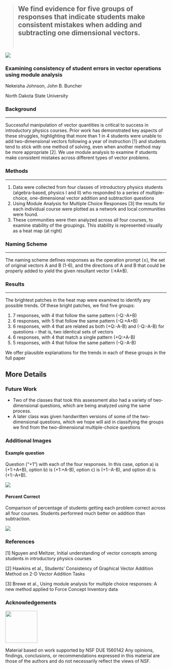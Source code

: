 
> ## We find evidence for **five groups** of responses that indicate students make **consistent mistakes** when **adding and subtracting** one dimensional **vectors**.
> <br />

<Image borderRadius="9%" src={matrix} mx='auto' my='10' />

### Examining consistency of student errors in vector operations using module analysis

<Text fontSize='lg'>
    Nekeisha Johnson, John B. Buncher
</Text>

<Text color='gray.500'>North Dakota State University</Text>



### Background
---

Successful manipulation of vector quantities is
critical to success in introductory physics courses.
Prior work has demonstrated key aspects of these
struggles, highlighting that more than 1 in 4
students were unable to add two-dimensional
vectors following a year of instruction [1} and
students tend to stick with one method of solving,
even when another method may be more
appropriate [2]. We use module analysis to examine
if students make consistent mistakes across
different types of vector problems.

### Methods
---

1. Data were collected from four classes of introductory physics students (algebra-based, physics I and II) who responded to a series of multiple-choice, one-dimensional vector addition and subtraction questions
2. Using Module Analysis for Multiple Choice Responses [3] the results for each individual course were plotted as a network and local communities were found.
3. These communities were then analyzed across all four courses, to examine stability of the groupings. This stability is represented visually as a heat map (at right)

### Naming Scheme
---

The naming scheme defines responses as the
operation prompt (±), the set of original vectors A
and B (1-6), and the directions of A and B that could
be properly added to yield the given resultant
vector (:±A±B).

### Results
---

The brightest patches in the heat map were
examined to identify any possible trends. Of these
bright patches, we find five groups:

1. 7 responses, with 4 that follow the same pattern (-Q:-A+B)
2. 6 responses, with 5 that follow the same pattern (-Q:+A+B)
3. 6 responses, with 4 that are related as both (+Q:-A-B) and (-Q:-A-B) for questions – that is, two identical sets of vectors
4. 6 responses, with 4 that match a single pattern (+Q:+A-B)
5. 5 responses, with 4 that follow the same pattern (-Q:-A-B)

We offer plausible explanations for the trends in
each of these groups in the full paper

## More Details

### Future Work

- Two of the classes that took this assessment also had a variety of two-dimensional questions, which are being analyzed using the same process.
- A later class was given handwritten versions of some of the two-dimensional questions, which we hope will aid in classifying the groups we find from the two-dimensional multiple-choice questions

### Additional Images

#### Example question

Question (“+1”) with each of the four
responses. In this case, option a) is (+1:+A+B),
option b) is (+1:+A-B), option c) is (+1:-A-B), and
option d) is (+1:-A+B).

<Image src={exampleQuestion} mx='auto' maxW='sm' mt='4' />

#### Percent Correct

Comparison of percentage of students getting each
problem correct across all four courses. Students
performed much better on addition than
subtraction.

<Image src={percentCorrect} mx='auto' maxW='xl' mt='4' />

### References

[1] Nguyen and Meltzer, Initial understanding of vector concepts
among students in introductory physics courses

[2] Hawkins et al., Students’ Consistency of Graphical Vector
Addition Method on 2-D Vector Addition Tasks

[3] Brewe et al., Using module analysis for multiple choice responses:
A new method applied to Force Concept Inventory data

### Acknowledgements

<Image float='right' src={NSF} width='100px' />

Material based on work supported by NSF DUE 1560142
Any opinions, findings, conclusions, or recommendations
expressed in this material are those of the authors and do
not necessarily reflect the views of NSF.

